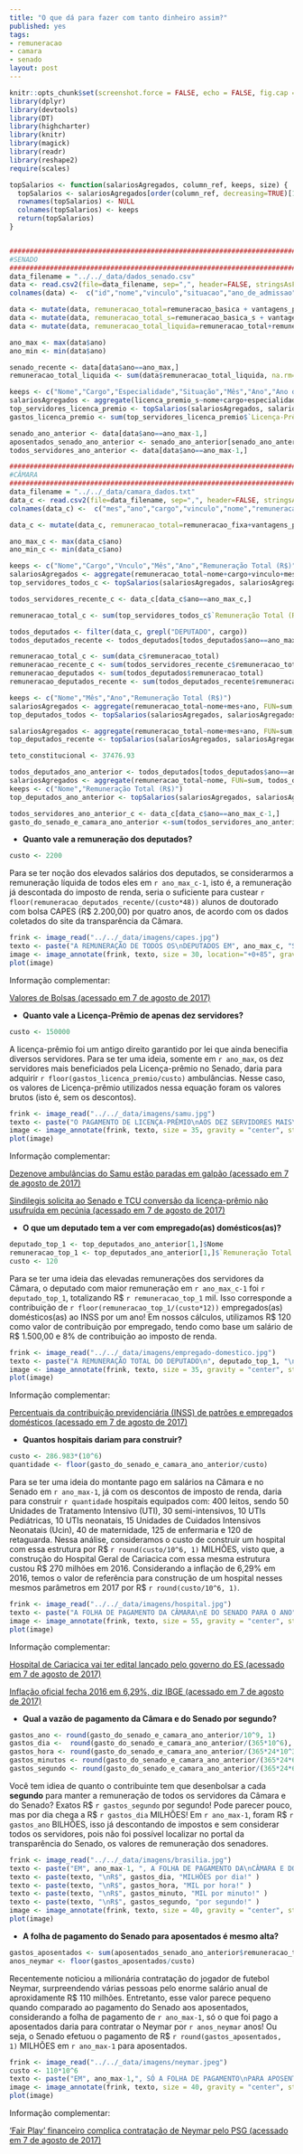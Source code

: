 ```yaml
---
title: "O que dá para fazer com tanto dinheiro assim?"
published: yes
tags:
- remuneracao
- camara
- senado
layout: post
---
```


```r
knitr::opts_chunk$set(screenshot.force = FALSE, echo = FALSE, fig.cap = "")
library(dplyr)
library(devtools)
library(DT)
library(highcharter)
library(knitr)
library(magick)
library(readr)
library(reshape2)
require(scales)
```


```r
topSalarios <- function(salariosAgregados, column_ref, keeps, size) {
  topSalarios <- salariosAgregados[order(column_ref, decreasing=TRUE)[1:size],]
  rownames(topSalarios) <- NULL
  colnames(topSalarios) <- keeps
  return(topSalarios)
}


#######################################################################################################
#SENADO
#######################################################################################################
data_filename = "../../_data/dados_senado.csv"
data <- read.csv2(file=data_filename, sep=",", header=FALSE, stringsAsFactors=FALSE, na.strings="unknown", dec=".", encoding = "UTF-8")
colnames(data) <-  c("id","nome","vinculo","situacao","ano_de_admissao","cargo","padrao","especialidade","mes","ano","remuneracao_basica","vantagens_pessoais","funcao_comissao","gratificacao_natalina","horas_extras","outras_remuneracoes","adicional_periculosidade","adicional_noturno","abono_permanencia","reversao","imposto_de_renda","psss","faltas","remuneracao_apos_descontos","diarias","auxilios","auxilio_alimentacao","vantagens_indenizatorias","adicional_ferias","ferias_indenizatorias","licenca_premio","remuneracao_basica_s","vantagens_pessoais_s","funcao_comissao_s","gratificacao_natalina_s","horas_extras_s","outras_remuneracoes_s","adicional_periculosidade_s","adicional_noturno_s","abono_permanencia_s","reversao_s","imposto_de_renda_s","psss_s","faltas_s","remuneracao_apos_descontos_s","diarias_s","auxilios_s","auxilio_alimentacao_s","vantagens_indenizatorias_s","adicional_ferias_s","ferias_indenizatorias_s","licenca_premio_s")

data <- mutate(data, remuneracao_total=remuneracao_basica + vantagens_pessoais + funcao_comissao + gratificacao_natalina + horas_extras + outras_remuneracoes + abono_permanencia + reversao + imposto_de_renda + psss + faltas + diarias + auxilios + vantagens_indenizatorias)
data <- mutate(data, remuneracao_total_s=remuneracao_basica_s + vantagens_pessoais_s + funcao_comissao_s + gratificacao_natalina_s + horas_extras_s + outras_remuneracoes_s + abono_permanencia_s + reversao_s + imposto_de_renda_s + psss_s + faltas_s + diarias_s + auxilios_s + vantagens_indenizatorias_s)
data <- mutate(data, remuneracao_total_liquida=remuneracao_total+remuneracao_total_s)

ano_max <- max(data$ano)
ano_min <- min(data$ano)

senado_recente <- data[data$ano==ano_max,]
remuneracao_total_liquida <- sum(data$remuneracao_total_liquida, na.rm=T)

keeps <- c("Nome","Cargo","Especialidade","Situação","Mês","Ano","Ano de Admissão","Licença-Prêmio* (R$)")
salariosAgregados <- aggregate(licenca_premio_s~nome+cargo+especialidade+situacao+mes+ano+ano_de_admissao, FUN=sum, senado_recente)
top_servidores_licenca_premio <- topSalarios(salariosAgregados, salariosAgregados$licenca_premio_s, keeps, 10)
gastos_licenca_premio <- sum(top_servidores_licenca_premio$`Licença-Prêmio* (R$)`)

senado_ano_anterior <- data[data$ano==ano_max-1,]
aposentados_senado_ano_anterior <- senado_ano_anterior[senado_ano_anterior$situacao=="APOSENTADO", ]
todos_servidores_ano_anterior <- data[data$ano==ano_max-1,]

#######################################################################################################
#CÂMARA
#######################################################################################################
data_filename = "../../_data/camara_dados.txt"
data_c <- read.csv2(file=data_filename, sep=",", header=FALSE, stringsAsFactors=FALSE, na.strings="unknown", dec=".", encoding = "UTF-8")
colnames(data_c) <-  c("mes","ano","cargo","vinculo","nome","remuneracao_fixa","vantagens_pessoais","remuneracao_eventual","abono_permanencia","descontos","diarias","outros_auxilios","outras_vantagens")

data_c <- mutate(data_c, remuneracao_total=remuneracao_fixa+vantagens_pessoais+remuneracao_eventual+abono_permanencia-descontos+diarias+outros_auxilios+outras_vantagens)

ano_max_c <- max(data_c$ano)
ano_min_c <- min(data_c$ano)

keeps <- c("Nome","Cargo","Vnculo","Mês","Ano","Remuneração Total (R$)")
salariosAgregados <- aggregate(remuneracao_total~nome+cargo+vinculo+mes+ano, FUN=sum, data_c)
top_servidores_todos_c <- topSalarios(salariosAgregados, salariosAgregados$remuneracao_total, keeps, 10)

todos_servidores_recente_c <- data_c[data_c$ano==ano_max_c,]

remuneracao_total_c <- sum(top_servidores_todos_c$`Remuneração Total (R$)`)

todos_deputados <- filter(data_c, grepl("DEPUTADO", cargo))
todos_deputados_recente <- todos_deputados[todos_deputados$ano==ano_max_c,]

remuneracao_total_c <- sum(data_c$remuneracao_total)
remuneracao_recente_c <- sum(todos_servidores_recente_c$remuneracao_total)
remuneracao_deputados <- sum(todos_deputados$remuneracao_total)
remuneracao_deputados_recente <- sum(todos_deputados_recente$remuneracao_total)

keeps <- c("Nome","Mês","Ano","Remuneração Total (R$)")
salariosAgregados <- aggregate(remuneracao_total~nome+mes+ano, FUN=sum, todos_deputados)
top_deputados_todos <- topSalarios(salariosAgregados, salariosAgregados$remuneracao_total, keeps, 10)

salariosAgregados <- aggregate(remuneracao_total~nome+mes+ano, FUN=sum, todos_deputados_recente)
top_deputados_recente <- topSalarios(salariosAgregados, salariosAgregados$remuneracao_total, keeps, 10)

teto_constitucional <- 37476.93

todos_deputados_ano_anterior <- todos_deputados[todos_deputados$ano==ano_max_c-1,]
salariosAgregados <- aggregate(remuneracao_total~nome, FUN=sum, todos_deputados_ano_anterior)
keeps <- c("Nome","Remuneração Total (R$)")
top_deputados_ano_anterior <- topSalarios(salariosAgregados, salariosAgregados$remuneracao_total, keeps, 10)

todos_servidores_ano_anterior_c <- data_c[data_c$ano==ano_max_c-1,]
gasto_do_senado_e_camara_ano_anterior <-sum(todos_servidores_ano_anterior_c$remuneracao_total)+sum(todos_servidores_ano_anterior$remuneracao_total_liquida)
```

* **Quanto vale a remuneração dos deputados?**

```r
custo <- 2200
```

Para se ter noção dos elevados salários dos deputados, se considerarmos a remuneração líquida de todos eles em  `r ano_max_c-1`, isto é, a remuneração já descontada do imposto de renda, seria o suficiente para custear `r floor(remuneracao_deputados_recente/(custo*48))` alunos de doutorado com bolsa CAPES (R$ 2.200,00) por quatro anos, de acordo com os dados coletados do site da transparência da Câmara.

```r
frink <- image_read("../../_data/imagens/capes.jpg")
texto <- paste("A REMUNERAÇÃO DE TODOS OS\nDEPUTADOS EM", ano_max_c, "SERIA O\nSUFICIENTE PARA PAGAR", floor(remuneracao_deputados_recente/(custo*48)), "ALUNOS\nDE DOUTORADO POR 4 ANOS!")
image <- image_annotate(frink, texto, size = 30, location="+0+85", gravity = "center", strokecolor="black", color = "white", font='../../_data/fontes/Impact.ttf')
plot(image)
```

Informação complementar:

[Valores de Bolsas (acessado em 7 de agosto de 2017)](http://www.capes.gov.br/bolsas/valores-de-bolsas)




* **Quanto vale a Licença-Prêmio de apenas dez servidores?**

```r
custo <- 150000
```

A licença-prêmio foi um antigo direito garantido por lei que ainda benecifia diversos servidores. Para se ter uma ideia, somente em `r ano_max`, os dez servidores mais beneficiados pela Licença-prêmio no Senado, daria para adquirir `r floor(gastos_licenca_premio/custo)` ambulâncias. Nesse caso, os valores de Licença-prêmio utilizados nessa equação foram os valores brutos (isto é, sem os descontos).

```r
frink <- image_read("../../_data/imagens/samu.jpg")
texto <- paste("O PAGAMENTO DE LICENÇA-PRÊMIO\nAOS DEZ SERVIDORES MAIS\nBENEFICIADOS EM", ano_max,"DARIA PARA\nADQUIRIR", floor(gastos_licenca_premio/custo), "AMBULÂNCIAS!")
image <- image_annotate(frink, texto, size = 35, gravity = "center", strokecolor="black", color = "white", font='../../_data/fontes/Impact.ttf')
plot(image)
```

Informação complementar:

[Dezenove ambulâncias do Samu estão paradas em galpão (acessado em 7 de agosto de 2017)](http://www.otempo.com.br/cidades/dezenove-ambul%C3%A2ncias-do-samu-est%C3%A3o-paradas-em-galp%C3%A3o-1.1436254)

[Sindilegis solicita ao Senado e TCU conversão da licença-prêmio não usufruída em pecúnia (acessado em 7 de agosto de 2017)](https://sindilegis.org.br/noticias/sindilegis-solicita-ao-senado-e-tcu-conversao-da-licenaa-pramio-nao-usufrua-da-em-pecania/388)




* **O que um deputado tem a ver com empregado(as) domésticos(as)?**

```r
deputado_top_1 <- top_deputados_ano_anterior[1,]$Nome
remuneracao_top_1 <- top_deputados_ano_anterior[1,]$`Remuneração Total (R$)`
custo <- 120
```

Para se ter uma ideia das elevadas remunerações dos servidores da Câmara, o deputado com maior remuneração em  `r ano_max_c-1` foi `r deputado_top_1`, totalizando R$ `r remuneracao_top_1` mil. Isso corresponde a contribuição de `r floor(remuneracao_top_1/(custo*12))` empregados(as) domésticos(as) ao INSS por um ano! Em nossos cálculos, utilizamos R$ 120 como valor de contribuição por empregado, tendo como base um salário de R$ 1.500,00 e 8% de contribuição ao imposto de renda.

```r
frink <- image_read("../../_data/imagens/empregado-domestico.jpg")
texto <- paste("A REMUNERAÇÃO TOTAL DO DEPUTADO\n", deputado_top_1, "\nNO ANO DE", ano_max_c-1, "É EQUIVALENTE A\nCONTRIBUIÇÃO DE", floor(remuneracao_top_1/(custo*12)), "EMPREGADOS(AS)\nDOMÉSTICOS(AS) AO INSS POR UM ANO!")
image <- image_annotate(frink, texto, size = 35, gravity = "center", strokecolor="black", color = "white", font='../../_data/fontes/Impact.ttf')
plot(image)
```

Informação complementar:

[Percentuais da contribuição previdenciária (INSS) de patrões e empregados domésticos (acessado em 7 de agosto de 2017)](https://www.domesticalegal.com.br/utilidades/tabela-de-inss/)




* **Quantos hospitais dariam para construir?**
```r
custo <- 286.983*(10^6)
quantidade <- floor(gasto_do_senado_e_camara_ano_anterior/custo)
```

Para se ter uma ideia do montante pago em salários na Câmara e no Senado em `r ano_max-1`, já com os descontos de imposto de renda, daria para construir `r quantidade` hospitais equipados com: 400 leitos, sendo 50 Unidades de Tratamento Intensivo (UTI), 30 semi-intensivos, 10 UTIs Pediátricas, 10 UTIs neonatais, 15 Unidades de Cuidados Intensivos Neonatais (Ucin), 40 de maternidade, 125 de enfermaria e 120 de retaguarda. Nessa análise, consideramos o custo de construir um hospital com essa estrutura por R$ `r round(custo/10^6, 1)` MILHÕES, visto que, a construção do Hospital Geral de Cariacica com essa mesma estrutura custou R$ 270 milhões em 2016. Considerando a inflação de 6,29% em 2016, temos o valor de referência para construção de um hospital nesses mesmos parâmetros em 2017 por R$ `r round(custo/10^6, 1)`.

```r
frink <- image_read("../../_data/imagens/hospital.jpg")
texto <- paste("A FOLHA DE PAGAMENTO DA CÂMARA\nE DO SENADO PARA O ANO", ano_max-1, "\nDARIA PARA CONSTRUIR", quantidade, "HOSPITAIS!")
image <- image_annotate(frink, texto, size = 55, gravity = "center", strokecolor="black", color = "white", font='../../_data/fontes/Impact.ttf')
plot(image)
```

Informação complementar:

[Hospital de Cariacica vai ter edital lançado pelo governo do ES (acessado em 7 de agosto de 2017)](http://g1.globo.com/espirito-santo/noticia/2016/08/hospital-de-cariacica-vai-ter-edital-lancado-pelo-governo-do-es.html)

[Inflação oficial fecha 2016 em 6,29%, diz IBGE (acessado em 7 de agosto de 2017)](http://g1.globo.com/economia/noticia/inflacao-oficial-fecha-2016-em-629-diz-ibge.ghtml)





* **Qual a vazão de pagamento da Câmara e do Senado por segundo?**

```r
gastos_ano <- round(gasto_do_senado_e_camara_ano_anterior/10^9, 1)
gastos_dia <-  round(gasto_do_senado_e_camara_ano_anterior/(365*10^6), 1)
gastos_hora <- round(gasto_do_senado_e_camara_ano_anterior/(365*24*10^3), 1)
gastos_minutos <- round(gasto_do_senado_e_camara_ano_anterior/(365*24*60*10^3), 1)
gastos_segundo <- round(gasto_do_senado_e_camara_ano_anterior/(365*24*60*60), 1)
```

Você tem idiea de quanto o contribuinte tem que desenbolsar a cada **segundo** para manter a remuneração de todos os servidores da Câmara e do Senado? Exatos R$ `r gastos_segundo` por segundo! Pode parecer pouco, mas por dia chega a R$ `r gastos_dia` MILHÕES! Em `r ano_max-1`, foram R$ `r gastos_ano` BILHÕES, isso já descontando de impostos e sem considerar todos os servidores, pois não foi possível localizar no portal da transparência do Senado, os valores de remuneração dos senadores.

```r
frink <- image_read("../../_data/imagens/brasilia.jpg")
texto <- paste("EM", ano_max-1, ", A FOLHA DE PAGAMENTO DA\nCÂMARA E DO SENADO FOI DE\nR$", gastos_ano, "BILHÕES!\n")
texto <- paste(texto, "\nR$", gastos_dia, "MILHÕES por dia!" )
texto <- paste(texto, "\nR$", gastos_hora, "MIL por hora!" )
texto <- paste(texto, "\nR$", gastos_minuto, "MIL por minuto!" )
texto <- paste(texto, "\nR$", gastos_segundo, "por segundo!" )
image <- image_annotate(frink, texto, size = 40, gravity = "center", strokecolor="black", color = "white", font='../../_data/fontes/Impact.ttf')
plot(image)
```





* **A folha de pagamento do Senado para aposentados é mesmo alta?**
```r
gastos_aposentados <- sum(aposentados_senado_ano_anterior$remuneracao_total_liquida)
anos_neymar <- floor(gastos_aposentados/custo)
```

Recentemente noticiou a milionária contratação do jogador de futebol Neymar, surpreendendo várias pessoas pelo enorme salário anual de aproxidamente R$ 110 milhões. Entretanto, esse valor parece pequeno quando comparado ao pagamento do Senado aos aposentados, considerando a folha de pagamento de `r ano_max-1`, só o que foi pago a aposentados daria para contratar o Neymar por `r anos_neymar` anos! Ou seja, o Senado efetuou o pagamento de R$ `r round(gastos_aposentados, 1)` MILHÕES em `r ano_max-1` para aposentados.

```r
frink <- image_read("../../_data/imagens/neymar.jpeg")
custo <- 110*10^6
texto <- paste("EM", ano_max-1,", SÓ A FOLHA DE PAGAMENTO\nPARA APOSENTADOS DO SENADO,\nDARIA PARA CONTRATAR\nNEYMAR POR", anos_neymar, "ANOS!")
image <- image_annotate(frink, texto, size = 40, gravity = "center", strokecolor="black", color = "white", location='+0+80', font='../../_data/fontes/Impact.ttf')
plot(image)
```

Informação complementar:

[‘Fair Play’ financeiro complica contratação de Neymar pelo PSG (acessado em 7 de agosto de 2017)](https://brasil.elpais.com/brasil/2017/07/25/deportes/1501004224_762708.html)